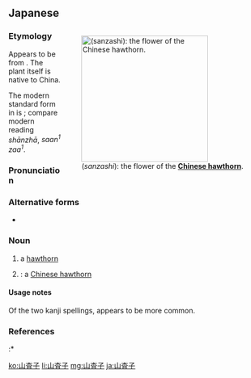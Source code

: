 ==Japanese==
<div style="float:right;">
{{wikipedia|lang=ja}}
{{wikipedia|Hawthorn}}
{{wikipedia|Crataegus cuneata|Chinese hawthorn}}
[[File:Crataegus_cuneata_f_lutea1.jpg|thumb|250px|{{PAGENAME}} (''sanzashi''): the flower of the '''[[Chinese hawthorn]]'''.]]
</div>
{{ja-kanjitab|yomi=o|さん|さ|k2=ざ|し|r=y}}

===Etymology===
Appears to be from {{etyl|ltc|ja|sort=さんざし}} {{m|zh|山查子|tr={{IPAchar|/srɛn dʒa tsi<sup>X</sup>/}}|lit=mountain + hawthorn + child, little thing}}.  The plant itself is native to China.

The modern standard form in {{etyl|zh|-}} is {{m|zh|山楂}}; compare modern {{etyl|cmn|-}} reading ''shānzhā'', {{etyl|yue|-}} ''saan<sup>1</sup> zaa<sup>1</sup>''.

===Pronunciation===
{{ja-pron|yomi=kanon|さんざし|acc=0|acc_ref=DJR}}

===Alternative forms===
* {{ja-l|山樝子}}

===Noun===
{{ja-noun|さんざし|サンザシ}}

# a [[hawthorn]]
# {{qualifier|more specifically}} {{taxlink|Crataegus cuneata|species|noshow=1}}: a [[Chinese hawthorn]]

====Usage notes====
{{U:ja:biology|サンザシ}}

Of the two kanji spellings, {{m|ja|山査子}} appears to be more common.

===References===
<references/>
:* {{R:Kokugo Dai Jiten}}

[[ko:山査子]]
[[li:山査子]]
[[mg:山査子]]
[[ja:山査子]]